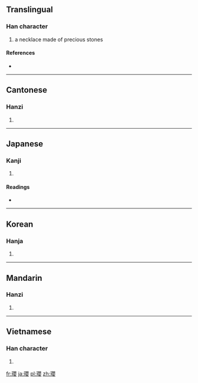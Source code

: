 {{also|璎}}
==Translingual==

===Han character===
{{Han char|rn=96|rad=玉|as=17|sn=21|four=1614<sub>4</sub>|canj=一土月金女 (MGBCV)}}

# a necklace made of precious stones

====References====
* {{Han ref|kx=0745.160|dkj=21347|dj=1153.260|hdz=21146.030|uh=74D4|ud=29908|bh=C4ED|bd=50413}}

----

==Cantonese==

===Hanzi===
{{yue-hanzi|jyut=|y=ying1|sim=璎}}

# {{defn|Cantonese|sort=玉17}}

----

==Japanese==

===Kanji===
{{ja-kanji|grade=|rs=玉17}}

# {{defn|Japanese|sort=玉17}}

====Readings====
* {{ja-readings|on=[[えい]] (ei), [[よう]] (yō)|kun=|nanori=}}

----

==Korean==

===Hanja===
{{ko-hanja|hangeul=영|eumhun=|rv=yeong|mr=yŏng|y=yeng}}

# {{defn|Korean|sort=玉17}}

----

==Mandarin==

===Hanzi===
{{cmn-hanzi|sim=璎|pin=[[yīng]] ([[ying1]])|wg=ying<sup>1</sup>}}

# {{defn|Mandarin|sort=玉17}}

----

==Vietnamese==

===Han character===
{{vi-hantu|[[anh]]|rs=玉17}}

# {{defn|Vietnamese|sort=玉17}}

[[fr:瓔]]
[[ja:瓔]]
[[pl:瓔]]
[[zh:瓔]]